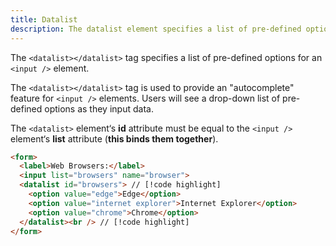```yaml
---
title: Datalist
description: The datalist element specifies a list of pre-defined options for an input element.
---
```


The `<datalist></datalist>` tag specifies a list of pre-defined options for an `<input />` element.

The `<datalist></datalist>` tag is used to provide an "autocomplete" feature for `<input />` elements. Users will see a drop-down list of pre-defined options as they input data.

The `<datalist>` element‘s **id** attribute must be equal to the `<input />` element‘s **list** attribute (**this binds them together**).

```html
<form>
  <label>Web Browsers:</label>
  <input list="browsers" name="browser">
  <datalist id="browsers"> // [!code highlight]
    <option value="edge">Edge</option>
    <option value="internet explorer">Internet Explorer</option>
    <option value="chrome">Chrome</option>
  </datalist><br /> // [!code highlight]
</form>
```

